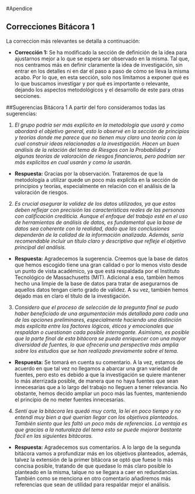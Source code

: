#Apendice

## Correcciones Bitácora 1
La correccion más relevantes se detalla a continuación:

* **Corrección 1:**
Se ha modificado la sección de definición de la idea para ajustarnos mejor a lo que se espera ser observado en la misma. Tal que, nos centramos más en definir claramente la idea de investigación, sin entrar en los detalles ni en dar el paso a paso de cómo se lleva la misma acabo. Por lo que, en esta sección, solo nos limitamos a exponer qué es lo que buscamos investigar y por qué es importante o relevante, dejando los aspectos metodológicos y el desarrollo de este para otras secciones.


##Sugerencias Bitácora 1
A partir del foro consideramos todas las sugerencias:

1. *El grupo podría ser más explícito en la metodología que usará y como abordará el objetivo general, esto lo observé en la sección de principios y teorías donde me parece que no tienen muy claro una teoría con la cual construir ideas relacionadas a la investigación. Hacen un buen análisis de la relación del tema de Riesgos con la Probabilidad y algunas teorías de valoración de riesgos financieros, pero podrían ser más explícitos en cual usarán y como la usarán.*
 - **Respuesta:** Gracias por la observación. Trataremos de que la metodología a utilizar quede un poco más explícita en la sección de principios y teorías, especialmente en relación con el análisis de la valoración de riesgos.  


2. *Es crucial asegurar la validez de los datos utilizados, ya que estos deben reflejar con precisión las características reales de las personas con calificación crediticia. Aunque el enfoque del trabajo esté en el uso de herramientas de análisis de datos, es fundamental que la base de datos sea coherente con la realidad, dado que las conclusiones dependerán de la calidad de la información analizada. Además, sería recomendable incluir un título claro y descriptivo que refleje el objetivo principal del análisis.*
 - **Respuesta:** Agradecemos la sugerencia. Creemos que la base de datos que hemos escogido tiene una gran calidad o por lo menos visto desde un punto de vista académico, ya que está respaldada por el Instituto Tecnológico de Massachusetts (MIT). Adicional a eso, también hemos hecho una limpie de la base de datos para tratar de asegurarnos de aquellos datos tengan cierto grado de validez.  A su vez, también hemos dejado mas en claro el título de la investigación.


3. *Considero que el proceso de selección de la pregunta final se pudo haber beneficiado de una argumentación más detallada para cada una de las opciones preliminares, especialmente haciendo una distinción más explícita entre los factores lógicos, éticos y emocionales que respaldan o cuestionan cada posible interrogante. Asimismo, es posible que la parte final de esta bitácora se pueda enriquecer con una mayor diversidad de fuentes, lo que ofrecería una perspectiva más amplia sobre los estudios que se han realizado previamente sobre el tema.*  
- **Respuesta:** Se tomará en cuenta su comentario. A la vez, estamos de acuerdo en que tal vez no llegamos a abarcar una gran variedad de fuentes, pero esto es debido a que la investigación se quiere mantener lo más aterrizada posible, de manera que no haya fuentes que sean innecesarias que a lo largo del trabajo no lleguen a tener relevancia. No obstante, hemos decido ampliar un poco más las fuentes, manteniendo el principio de no meter fuentes innecesarias. 




4. *Sentí que la bitácora les quedó muy corta, la leí en poco tiempo y no entendí muy bien a qué querían llegar con los objetivos planteados. También siento que les faltó un poco más de referencias. La ventaja es que gracias a la naturaleza del tema esto se puede mejorar bastante fácil en las siguientes bitácoras.*
- **Respuesta:** Agradecemos sus comentarios. A lo largo de la segunda bitácora vamos a profundizar más en los objetivos planteados, además, talvez la extensión de la primer bitácora se optó que fuese lo más concisa posible, tratando de que quedase lo más claro posible lo planteado en la misma, talque no se llegara a caer en redundancias. También como se menciona en otro comentario añadiremos más referencias que sean de utilidad para respaldar mejor el análisis. 
